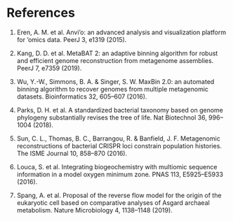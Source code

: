# References

1.  Eren, A. M. et al. Anvi'o: an advanced analysis and visualization platform for 'omics data. PeerJ 3, e1319 (2015).

2.  Kang, D. D. et al. MetaBAT 2: an adaptive binning algorithm for robust and efficient genome reconstruction from metagenome assemblies. PeerJ 7, e7359 (2019).

3.  Wu, Y.-W., Simmons, B. A. & Singer, S. W. MaxBin 2.0: an automated binning algorithm to recover genomes from multiple metagenomic datasets. Bioinformatics 32, 605--607 (2016).

4.  Parks, D. H. et al. A standardized bacterial taxonomy based on genome phylogeny substantially revises the tree of life. Nat Biotechnol 36, 996--1004 (2018).

5.  Sun, C. L., Thomas, B. C., Barrangou, R. & Banfield, J. F. Metagenomic reconstructions of bacterial CRISPR loci constrain population histories. The ISME Journal 10, 858--870 (2016).

6.  Louca, S. et al. Integrating biogeochemistry with multiomic sequence information in a model oxygen minimum zone. PNAS 113, E5925--E5933 (2016).

7.  Spang, A. et al. Proposal of the reverse flow model for the origin of the eukaryotic cell based on comparative analyses of Asgard archaeal metabolism. Nature Microbiology 4, 1138--1148 (2019).
